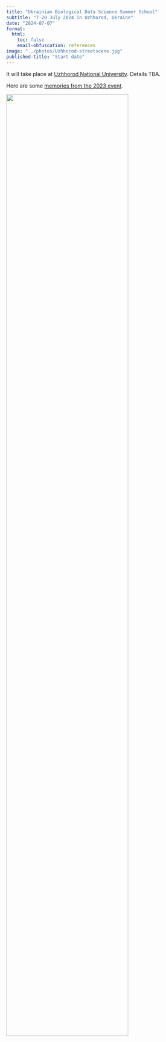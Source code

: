 ```yaml
---
title: "Ukrainian Biological Data Science Summer School"
subtitle: "7-20 July 2024 in Uzhhorod, Ukraine"
date: "2024-07-07"
format:
  html:
    toc: false
    email-obfuscation: references
image: "../photos/Uzhhorod-streetscene.jpg"
published-title: "Start date"
---
```


It will take place at [Uzhhorod National University](https://www.uzhnu.edu.ua/). Details TBA.


Here are some [memories from the 2023 event](../posts/2023-07-ubds3.html).


![](../photos/Uzhhorod-streetscene.jpg){fig-align="center" width=80% .lightbox}
